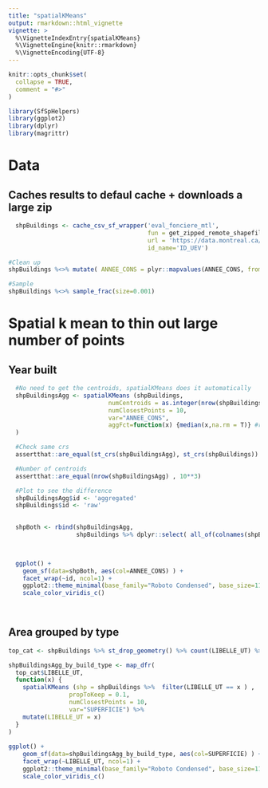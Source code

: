 ```yaml
---
title: "spatialKMeans"
output: rmarkdown::html_vignette
vignette: >
  %\VignetteIndexEntry{spatialKMeans}
  %\VignetteEngine{knitr::rmarkdown}
  %\VignetteEncoding{UTF-8}
---
```


```r
knitr::opts_chunk$set(
  collapse = TRUE,
  comment = "#>"
)
```

```r
library(SfSpHelpers)
library(ggplot2)
library(dplyr)
library(magrittr)
```

 
# Data 

## Caches results to defaul cache + downloads a large zip 
```r

  shpBuildings <- cache_csv_sf_wrapper('eval_fonciere_mtl', 
                                       fun = get_zipped_remote_shapefile,
                                       url = 'https://data.montreal.ca/dataset/4ad6baea-4d2c-460f-a8bf-5d000db498f7/resource/43c2cccf-a439-429b-a3c8-5d4ebce53e1b/download/uniteevaluationfonciere.zip',
                                       id_name='ID_UEV')

#Clean up 
shpBuildings %<>% mutate( ANNEE_CONS = plyr::mapvalues(ANNEE_CONS, from=9999, to=NA) )

#Sample
shpBuildings %<>% sample_frac(size=0.001) 

```

# Spatial k mean to thin out large number of points

## Year built
```r

  #No need to get the centroids, spatialKMeans does it automatically
  shpBuildingsAgg <- spatialKMeans (shpBuildings,
                            numCentroids = as.integer(nrow(shpBuildings)/10),
                            numClosestPoints = 10,
                            var="ANNEE_CONS",
                            aggFct=function(x) {median(x,na.rm = T)} #remove NAs since we introduced some in the chunk above
  )

  #Check same crs
  assertthat::are_equal(st_crs(shpBuildingsAgg), st_crs(shpBuildings))

  #Number of centroids
  assertthat::are_equal(nrow(shpBuildingsAgg) , 10**3)

  #Plot to see the difference
  shpBuildingsAgg$id <- 'aggregated'
  shpBuildings$id <- 'raw'
 

  shpBoth <- rbind(shpBuildingsAgg,
                   shpBuildings %>% dplyr::select( all_of(colnames(shpBuildingsAgg))))

 

  ggplot() +
    geom_sf(data=shpBoth, aes(col=ANNEE_CONS) ) +
    facet_wrap(~id, ncol=1) + 
    ggplot2::theme_minimal(base_family="Roboto Condensed", base_size=11.5) +
    scale_color_viridis_c()

 

```

## Area grouped by type 
```r

top_cat <- shpBuildings %>% st_drop_geometry() %>% count(LIBELLE_UT) %>% arrange(desc(n)) %>% top_n(n=3)

shpBuildingsAgg_by_build_type <- map_dfr(
  top_cat$LIBELLE_UT,
  function(x) {
    spatialKMeans (shp = shpBuildings %>%  filter(LIBELLE_UT == x ) ,
                 propToKeep = 0.1,
                 numClosestPoints = 10,
                 var="SUPERFICIE") %>% 
    mutate(LIBELLE_UT = x)
  }
)
 
ggplot() +
    geom_sf(data=shpBuildingsAgg_by_build_type, aes(col=SUPERFICIE) ) +
    facet_wrap(~LIBELLE_UT, ncol=1) +
    ggplot2::theme_minimal(base_family="Roboto Condensed", base_size=11.5) +
    scale_color_viridis_c()

```


